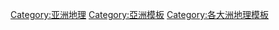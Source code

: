 [[Category:亚洲地理|Category:亚洲地理]]
[[Category:亞洲模板|Category:亞洲模板]]
[[Category:各大洲地理模板|Category:各大洲地理模板]]